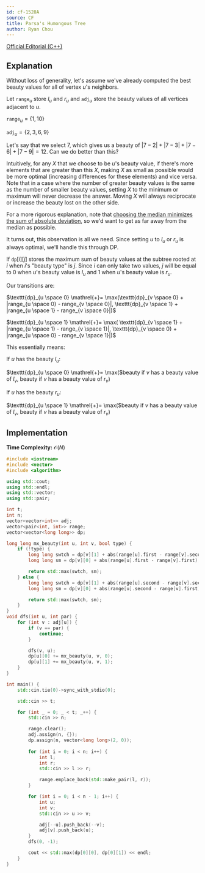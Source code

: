 ```yaml
---
id: cf-1528A
source: CF
title: Parsa's Humongous Tree
author: Ryan Chou
---
```


[Official Editorial (C++)](https://codeforces.com/blog/entry/91058)

## Explanation

Without loss of generality, let's assume we've already computed the best beauty values for all of vertex $u$'s neighbors.

Let $\texttt{range}_u$ store $l_u$ and $r_u$ and $\texttt{adj}_u$ store the beauty values of all vertices adjacent to $u$.

$\texttt{range}_u = \{1, 10\}$

$\texttt{adj}_u = \{2, 3, 6, 9\}$

Let's say that we select $7$, which gives us a beauty of $|7-2| + |7-3| + |7-6| + |7-9| = 12$. Can we do better than this?

Intuitively, for any $X$ that we choose to be $u$'s beauty value, if there's more elements that are greater than this $X$, making $X$ as small as possible would be more optimal (increasing differences for these elements) and vice versa. Note that in a case where the number of greater beauty values is the same as the number of smaller beauty values, setting $X$ to the minimum or maximum will never decrease the answer. Moving $X$ will always reciprocate or increase the beauty lost on the other side.

For a more rigorous explanation, note that [choosing the median minimizes the sum of absolute deviation](https://math.stackexchange.com/questions/85448/why-does-the-median-minimize-ex-c), so we'd want to get as far away from the median as possible.

It turns out, this observation is all we need. Since setting $u$ to $l_u$ or $r_u$ is always optimal, we'll handle this through DP.

If $\texttt{dp}[i][j]$ stores the maximum sum of beauty values at the subtree rooted at $i$ when $i$'s "beauty type" is $j$. Since $i$ can only take two values, $j$ will be equal to $0$ when $u$'s beauty value is $l_u$ and $1$ when $u$'s beauty value is $r_u$.

Our transitions are:

$\texttt{dp}_{u \space 0} \mathrel{+}= \max(\texttt{dp}_{v \space 0} + |range_{u \space 0} - range_{v \space 0}|, \texttt{dp}_{v \space 1} + |range_{u \space 1} - range_{v \space 0}|)$

$\texttt{dp}_{u \space 1} \mathrel{+}= \max( \texttt{dp}_{v \space 1} + |range_{u \space 1} - range_{v \space 1}|, \texttt{dp}_{v \space 0} + |range_{u \space 0} - range_{v \space 1}|)$

This essentially means:

If $u$ has the beauty $l_u$:

$\texttt{dp}_{u \space 0} \mathrel{+}= \max($beauty if $v$ has a beauty value of $l_v$, beauty if $v$ has a beauty value of $r_v$)

If $u$ has the beauty $r_u$:

$\texttt{dp}_{u \space 1} \mathrel{+}= \max($beauty if $v$ has a beauty value of $l_v$, beauty if $v$ has a beauty value of $r_v$)

## Implementation

**Time Complexity:** $\mathcal{O}(N)$

<LanguageSection>
<CPPSection>

```cpp
#include <iostream>
#include <vector>
#include <algorithm>

using std::cout;
using std::endl;
using std::vector;
using std::pair;

int t;
int n;
vector<vector<int>> adj;
vector<pair<int, int>> range;
vector<vector<long long>> dp;

long long mx_beauty(int u, int v, bool type) {
	if (!type) {
		long long swtch = dp[v][1] + abs(range[u].first - range[v].second);
		long long sm = dp[v][0] + abs(range[u].first - range[v].first);

		return std::max(swtch, sm);
	} else {
		long long swtch = dp[v][1] + abs(range[u].second - range[v].second);
		long long sm = dp[v][0] + abs(range[u].second - range[v].first);

		return std::max(swtch, sm);
	}
}
void dfs(int u, int par) {
	for (int v : adj[u]) {
		if (v == par) {
			continue;
		}

		dfs(v, u);
		dp[u][0] += mx_beauty(u, v, 0);
		dp[u][1] += mx_beauty(u, v, 1);
	}
}

int main() {
	std::cin.tie(0)->sync_with_stdio(0);

	std::cin >> t;

	for (int _ = 0; _ < t; _++) {
		std::cin >> n;

		range.clear();
		adj.assign(n, {});
		dp.assign(n, vector<long long>(2, 0));
		
		for (int i = 0; i < n; i++) {
			int l;
			int r;
			std::cin >> l >> r;

			range.emplace_back(std::make_pair(l, r));
		}

		for (int i = 0; i < n - 1; i++) {
			int u;
			int v;
			std::cin >> u >> v;

			adj[--u].push_back(--v);
			adj[v].push_back(u);
		}
		dfs(0, -1);

		cout << std::max(dp[0][0], dp[0][1]) << endl;
	}
}
```
</CPPSection>
</LanguageSection>
